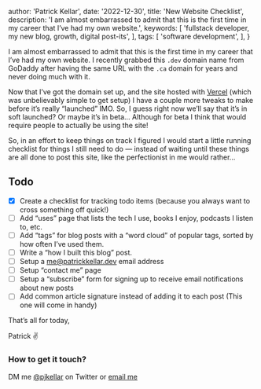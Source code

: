 
  author: 'Patrick Kellar',
  date: '2022-12-30',
  title: 'New Website Checklist',
  description:
    'I am almost embarrassed to admit that this is the first time in my career that I’ve had my own website.',
  keywords: [
    'fullstack developer, my new blog, growth, digital post-its',
  ],
  tags: [
    'software development',
  ],
}


I am almost embarrassed to admit that this is the first time in my career that I’ve had my own website. I recently grabbed this `.dev` domain name from GoDaddy after having the same URL with the `.ca` domain for years and never doing much with it.

Now that I’ve got the domain set up, and the site hosted with [Vercel](https://vercel.com) (which was unbelievably simple to get setup) I have a couple more tweaks to make before it’s really “launched” IMO. So, I guess right now we’ll say that it’s in soft launched? Or maybe it’s in beta… Although for beta I think that would require people to actually be using the site!

So, in an effort to keep things on track I figured I would start a little running checklist for things I still need to do — instead of waiting until these things are all done to post this site, like the perfectionist in me would rather…

## Todo

- [x]  Create a checklist for tracking todo items (because you always want to cross something off quick!)
- [ ]  Add “uses” page that lists the tech I use, books I enjoy, podcasts I listen to, etc.
- [ ]  Add “tags” for blog posts with a “word cloud” of popular tags, sorted by how often I’ve used them.
- [ ]  Write a “how I built this blog” post.
- [ ]  Setup a me@patrickkellar.dev email address
- [ ]  Setup “contact me” page
- [ ]  Setup a “subscribe” form for signing up to receive email notifications about new posts
- [ ]  Add common article signature instead of adding it to each post (This one will come in handy)

That’s all for today,

Patrick ✌️

### How to get it touch?

DM me [@pjkellar](https://twitter.com/pjkellar) on Twitter or [email me](mailto:pjkellar@gmail.com)

